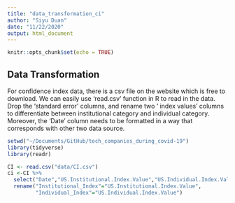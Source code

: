 ```yaml
---
title: "data_transformation_ci"
author: "Siyu Duan"
date: "11/22/2020"
output: html_document
---
```


```r
knitr::opts_chunk$set(echo = TRUE)
```

## Data Transformation 

For confidence index data,  there is a csv file on the website which is free to download. We can easily use ‘read.csv’  function in R to read in the data.  Drop the ‘standard error’ columns, and rename two ‘ index values’ columns to differentiate between institutional category and individual category. Moreover, the 'Date' column needs to be formatted in a way that corresponds with other two data source.  

```r
setwd("~/Documents/GitHub/tech_companies_during_covid-19")
library(tidyverse)
library(readr)

CI <- read.csv("data/CI.csv")
ci <-CI %>%
  select("Date","US.Institutional.Index.Value","US.Individual.Index.Value")%>%
  rename("Institutional_Index"="US.Institutional.Index.Value",
         "Individual_Index"="US.Individual.Index.Value")
```

